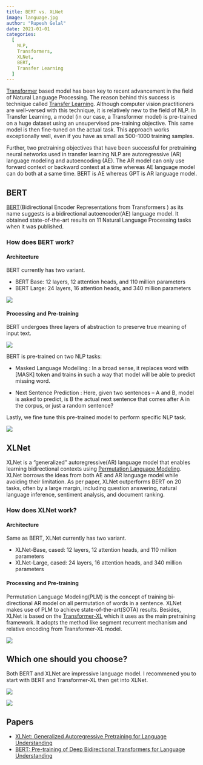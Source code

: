 ```yaml
---
title: BERT vs. XLNet
image: language.jpg
author: "Rupesh Gelal"
date: 2021-01-01
categories:
  [
    NLP,
    Transformers,
    XLNet,
    BERT,
    Transfer Learning
  ]
---
```


[Transformer](https://arxiv.org/pdf/1706.03762.pdf) based model has been key to recent advancement in the field of Natural Language Processing. The reason behind this success is technique called [Transfer Learning](<https://en.wikipedia.org/wiki/Transfer_learning#:~:text=Transfer%20learning%20(TL)%20is%20a,when%20trying%20to%20recognize%20trucks.>). Although computer vision practitioners are well-versed with this technique, it is relatively new to the field of NLP. In Transfer Learning, a model (in our case, a Transformer model) is pre-trained on a huge dataset using an unsupervised pre-training objective. This same model is then fine-tuned on the actual task. This approach works exceptionally well, even if you have as small as 500–1000 training samples.

Further, two pretraining objectives that have been successful for pretraining neural networks used in transfer learning NLP are autoregressive (AR) language modeling and autoencoding (AE). The AR model can only use forward context or backward context at a time whereas AE language model can do both at a same time. BERT is AE whereas GPT is AR language model.

<h2>BERT</h2>

[BERT](https://arxiv.org/pdf/1810.04805.pdf)(Bidirectional Encoder Representations from Transformers ) as its name suggests is a bidirectional autoencoder(AE) language model. It obtained state-of-the-art results on 11 Natural Language Processing tasks when it was published.

<h3>How does BERT work?</h3>

<h4>Architecture</h4>

BERT currently has two variant.

- BERT Base: 12 layers, 12 attention heads, and 110 million parameters
- BERT Large: 24 layers, 16 attention heads, and 340 million parameters

![](archi.png)

<h4>Processing and Pre-training</h4>

BERT undergoes three layers of abstraction to preserve true meaning of input text.

![](embedding.png)

BERT is pre-trained on two NLP tasks:

- Masked Language Modelling : In a broad sense, it replaces word with [MASK] token and trains in such a way that model will be able to predict missing word.

- Next Sentence Prediction : Here, given two sentences – A and B, model is asked to predict, is B the actual next sentence that comes after A in the corpus, or just a random sentence?

Lastly, we fine tune this pre-trained model to perform specific NLP task.

![](bert.png)

<h2>XLNet</h2>

XLNet is a "generalized" autoregressive(AR) language model that enables learning bidirectional contexts using [Permutation Language Modeling](https://arxiv.org/pdf/1906.08237.pdf). XLNet borrows the ideas from both AE and AR language model while avoiding their limitation. As per paper, XLNet outperforms BERT on 20 tasks, often by a large margin, including question answering, natural language inference, sentiment analysis, and document ranking.

<h3>How does XLNet work?</h3>

<h4>Architecture</h4>

Same as BERT, XLNet currently has two variant.

- XLNet-Base, cased: 12 layers, 12 attention heads, and 110 million parameters
- XLNet-Large, cased: 24 layers, 16 attention heads, and 340 million parameters

<h4>Processing and Pre-training</h4>

Permutation Language Modeling(PLM) is the concept of training bi-directional AR model on all permutation of words in a sentence. XLNet makes use of PLM to achieve state-of-the-art(SOTA) results. Besides, XLNet is based on the [Transformer-XL](https://arxiv.org/pdf/1901.02860.pdf) which it uses as the main pretraining framework. It adopts the method like segment recurrent mechanism and relative encoding from Transformer-XL model.

![](xlnet.png)

<h2>Which one should you choose?</h2>

Both BERT and XLNet are impressive language model. I recommened you to start with BERT and Transformer-XL then get into XLNet.

![](scores.png)

![](comparision.png)

<h2>Papers</h2>

- [XLNet: Generalized Autoregressive Pretraining for Language Understanding](https://arxiv.org/pdf/1906.08237.pdf)
- [BERT: Pre-training of Deep Bidirectional Transformers for Language Understanding](https://arxiv.org/pdf/1810.04805.pdf)
